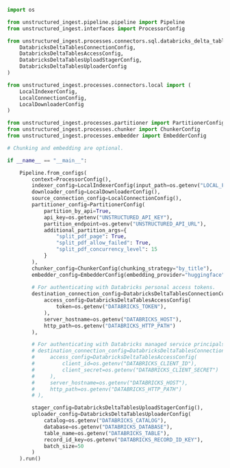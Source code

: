 ```python Python Ingest (SQL-Based)
import os

from unstructured_ingest.pipeline.pipeline import Pipeline
from unstructured_ingest.interfaces import ProcessorConfig

from unstructured_ingest.processes.connectors.sql.databricks_delta_tables import (
    DatabricksDeltaTablesConnectionConfig,
    DatabricksDeltaTablesAccessConfig,
    DatabricksDeltaTablesUploadStagerConfig,
    DatabricksDeltaTablesUploaderConfig
)

from unstructured_ingest.processes.connectors.local import (
    LocalIndexerConfig,
    LocalConnectionConfig,
    LocalDownloaderConfig
)

from unstructured_ingest.processes.partitioner import PartitionerConfig
from unstructured_ingest.processes.chunker import ChunkerConfig
from unstructured_ingest.processes.embedder import EmbedderConfig

# Chunking and embedding are optional.

if __name__ == "__main__":

    Pipeline.from_configs(
        context=ProcessorConfig(),
        indexer_config=LocalIndexerConfig(input_path=os.getenv("LOCAL_FILE_INPUT_DIR")),
        downloader_config=LocalDownloaderConfig(),
        source_connection_config=LocalConnectionConfig(),
        partitioner_config=PartitionerConfig(
            partition_by_api=True,
            api_key=os.getenv("UNSTRUCTURED_API_KEY"),
            partition_endpoint=os.getenv("UNSTRUCTURED_API_URL"),
            additional_partition_args={
                "split_pdf_page": True,
                "split_pdf_allow_failed": True,
                "split_pdf_concurrency_level": 15
            }
        ),
        chunker_config=ChunkerConfig(chunking_strategy="by_title"),
        embedder_config=EmbedderConfig(embedding_provider="huggingface"),
        
        # For authenticating with Databricks personal access tokens.
        destination_connection_config=DatabricksDeltaTablesConnectionConfig(
            access_config=DatabricksDeltaTablesAccessConfig(
                token=os.getenv("DATABRICKS_TOKEN"),
            ),
            server_hostname=os.getenv("DATABRICKS_HOST"),
            http_path=os.getenv("DATABRICKS_HTTP_PATH")
        ),

        # For authenticating with Databricks managed service principals.
        # destination_connection_config=DatabricksDeltaTablesConnectionConfig(
        #     access_config=DatabricksDeltaTablesAccessConfig(
        #         client_id=os.getenv("DATABRICKS_CLIENT_ID"),
        #         client_secret=os.getenv("DATABRICKS_CLIENT_SECRET")
        #     ),
        #     server_hostname=os.getenv("DATABRICKS_HOST"),
        #     http_path=os.getenv("DATABRICKS_HTTP_PATH")
        # ),

        stager_config=DatabricksDeltaTablesUploadStagerConfig(),
        uploader_config=DatabricksDeltaTablesUploaderConfig(
            catalog=os.getenv("DATABRICKS_CATALOG"),
            database=os.getenv("DATABRICKS_DATABASE"),
            table_name=os.getenv("DATABRICKS_TABLE"),
            record_id_key=os.getenv("DATABRICKS_RECORD_ID_KEY"),
            batch_size=50    
        )
    ).run()
```